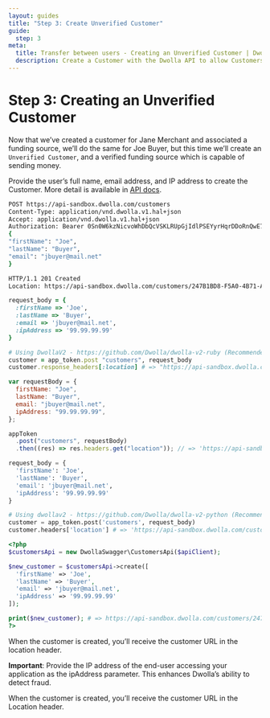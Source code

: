 ```yaml
---
layout: guides
title: "Step 3: Create Unverified Customer"
guide:
  step: 3
meta:
  title: Transfer between users - Creating an Unverified Customer | Dwolla API Documentation
  description: Create a Customer with the Dwolla API to allow Customers to send funds from their bank account.
---
```


# Step 3: Creating an Unverified Customer

Now that we’ve created a customer for Jane Merchant and associated a funding source, we’ll do the same for Joe Buyer, but this time we’ll create an `Unverified Customer`, and a verified funding source which is capable of sending money.

Provide the user’s full name, email address, and IP address to create the Customer. More detail is available in [API docs](https://docs.dwolla.com/#customers).

```bash
POST https://api-sandbox.dwolla.com/customers
Content-Type: application/vnd.dwolla.v1.hal+json
Accept: application/vnd.dwolla.v1.hal+json
Authorization: Bearer 0Sn0W6kzNicvoWhDbQcVSKLRUpGjIdlPSEYyrHqrDDoRnQwE7Q
{
"firstName": "Joe",
"lastName": "Buyer",
"email": "jbuyer@mail.net"
}

HTTP/1.1 201 Created
Location: https://api-sandbox.dwolla.com/customers/247B1BD8-F5A0-4B71-A898-F62F67B8AE1C
```

```ruby
request_body = {
  :firstName => 'Joe',
  :lastName => 'Buyer',
  :email => 'jbuyer@mail.net',
  :ipAddress => '99.99.99.99'
}

# Using DwollaV2 - https://github.com/Dwolla/dwolla-v2-ruby (Recommended)
customer = app_token.post "customers", request_body
customer.response_headers[:location] # => "https://api-sandbox.dwolla.com/customers/247B1BD8-F5A0-4B71-A898-F62F67B8AE1C"

```

```javascript
var requestBody = {
  firstName: "Joe",
  lastName: "Buyer",
  email: "jbuyer@mail.net",
  ipAddress: "99.99.99.99",
};

appToken
  .post("customers", requestBody)
  .then((res) => res.headers.get("location")); // => 'https://api-sandbox.dwolla.com/customers/247B1BD8-F5A0-4B71-A898-F62F67B8AE1C'
```

```python
request_body = {
  'firstName': 'Joe',
  'lastName': 'Buyer',
  'email': 'jbuyer@mail.net',
  'ipAddress': '99.99.99.99'
}

# Using dwollav2 - https://github.com/Dwolla/dwolla-v2-python (Recommended)
customer = app_token.post('customers', request_body)
customer.headers['location'] # => 'https://api-sandbox.dwolla.com/customers/247B1BD8-F5A0-4B71-A898-F62F67B8AE1C'
```

```php
<?php
$customersApi = new DwollaSwagger\CustomersApi($apiClient);

$new_customer = $customersApi->create([
  'firstName' => 'Joe',
  'lastName' => 'Buyer',
  'email' => 'jbuyer@mail.net',
  'ipAddress' => '99.99.99.99'
]);

print($new_customer); # => https://api-sandbox.dwolla.com/customers/247B1BD8-F5A0-4B71-A898-F62F67B8AE1C
?>
```

When the customer is created, you’ll receive the customer URL in the location header.

**Important**: Provide the IP address of the end-user accessing your application as the ipAddress parameter. This enhances Dwolla’s ability to detect fraud.

When the customer is created, you’ll receive the customer URL in the Location header.
